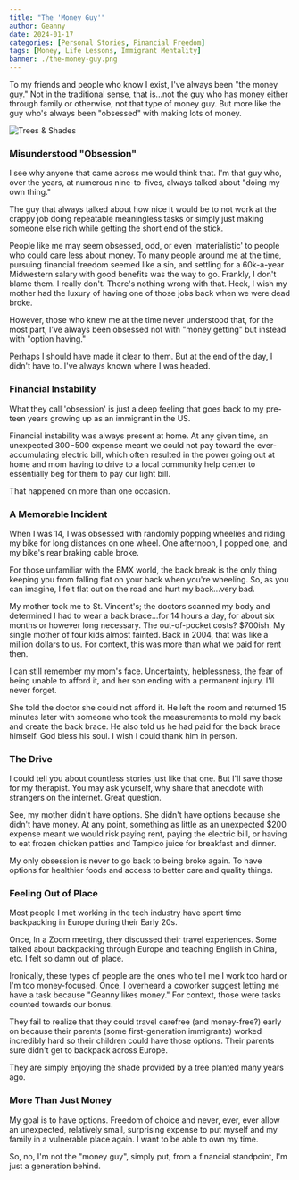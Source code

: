 ```yaml
---
title: "The 'Money Guy'"
author: Geanny
date: 2024-01-17
categories: [Personal Stories, Financial Freedom]
tags: [Money, Life Lessons, Immigrant Mentality]
banner: ./the-money-guy.png
---
```


To my friends and people who know I exist, I've always been "the money guy." Not in the traditional sense, that is...not the guy who has money either through family or otherwise, not that type of money guy. But more like the guy who's always been "obsessed" with making lots of money.

![Trees & Shades](./the-money-guy.png)

### Misunderstood "Obsession"

I see why anyone that came across me would think that. I'm that guy who, over the years, at numerous nine-to-fives, always talked about "doing my own thing." 

The guy that always talked about how nice it would be to not work at the crappy job doing repeatable meaningless tasks or simply just making someone else rich while getting the short end of the stick.

People like me may seem obsessed, odd, or even 'materialistic' to people who could care less about money. To many people around me at the time, pursuing financial freedom seemed like a sin, and settling for a 60k-a-year Midwestern salary with good benefits was the way to go. Frankly, I don't blame them. I really don't. There's nothing wrong with that. Heck, I wish my mother had the luxury of having one of those jobs back when we were dead broke.

However, those who knew me at the time never understood that, for the most part, I've always been obsessed not with "money getting" but instead with "option having." 

Perhaps I should have made it clear to them. But at the end of the day, I didn't have to. I've always known where I was headed. 

### Financial Instability

What they call 'obsession' is just a deep feeling that goes back to my pre-teen years growing up as an immigrant in the US. 

Financial instability was always present at home. At any given time, an unexpected $300-$500 expense meant we could not pay toward the ever-accumulating electric bill, which often resulted in the power going out at home and mom having to drive to a local community help center to essentially beg for them to pay our light bill. 

That happened on more than one occasion. 

### A Memorable Incident

When I was 14, I was obsessed with randomly popping wheelies and riding my bike for long distances on one wheel. One afternoon, I popped one, and my bike's rear braking cable broke. 

For those unfamiliar with the BMX world, the back break is the only thing keeping you from falling flat on your back when you're wheeling. So, as you can imagine, I felt flat out on the road and hurt my back...very bad. 

My mother took me to St. Vincent's; the doctors scanned my body and determined I had to wear a back brace...for 14 hours a day, for about six months or however long necessary. The out-of-pocket costs? $700ish. My single mother of four kids almost fainted. Back in 2004, that was like a million dollars to us. For context, this was more than what we paid for rent then. 

I can still remember my mom's face. Uncertainty, helplessness, the fear of being unable to afford it, and her son ending with a permanent injury. I'll never forget. 

She told the doctor she could not afford it. He left the room and returned 15 minutes later with someone who took the measurements to mold my back and create the back brace. He also told us he had paid for the back brace himself. God bless his soul. I wish I could thank him in person.

### The Drive

I could tell you about countless stories just like that one. But I'll save those for my therapist. You may ask yourself, why share that anecdote with strangers on the internet. Great question. 

See, my mother didn't have options. She didn't have options because she didn't have money. At any point, something as little as an unexpected $200 expense meant we would risk paying rent, paying the electric bill, or having to eat frozen chicken patties and Tampico juice for breakfast and dinner. 

My only obsession is never to go back to being broke again. To have options for healthier foods and access to better care and quality things. 

### Feeling Out of Place

Most people I met working in the tech industry have spent time backpacking in Europe during their Early 20s. 

Once, In a Zoom meeting, they discussed their travel experiences. Some talked about backpacking through Europe and teaching English in China, etc. I felt so damn out of place. 

Ironically, these types of people are the ones who tell me I work too hard or I'm too money-focused. Once, I overheard a coworker suggest letting me have a task because "Geanny likes money." For context, those were tasks counted towards our bonus.

They fail to realize that they could travel carefree (and money-free?) early on because their parents (some first-generation immigrants) worked incredibly hard so their children could have those options. Their parents sure didn't get to backpack across Europe. 

They are simply enjoying the shade provided by a tree planted many years ago. 

### More Than Just Money

My goal is to have options. Freedom of choice and never, ever, ever allow an unexpected, relatively small, surprising expense to put myself and my family in a vulnerable place again. I want to be able to own my time.

So, no, I'm not the "money guy", simply put, from a financial standpoint, I'm just a generation behind.